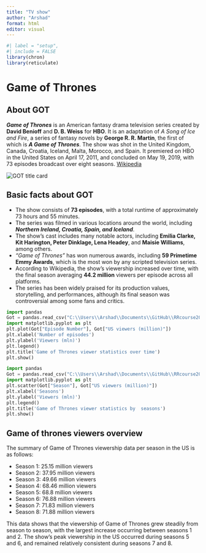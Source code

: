 ---
title: "TV show"
author: "Arshad"
format: html
editor: visual
---

```{r}
#| label = "setup",
#| include = FALSE
library(chron)
library(reticulate)
```

# Game of Thrones

## About GOT

***Game of Thrones*** is an American fantasy drama television series created by **David Benioff** and **D. B. Weiss** for **HBO**. It is an adaptation of *A Song of Ice and Fire*, a series of fantasy novels by **George R. R. Martin**, the first of which is ***A Game of Thrones***. The show was shot in the United Kingdom, Canada, Croatia, Iceland, Malta, Morocco, and Spain. It premiered on HBO in the United States on April 17, 2011, and concluded on May 19, 2019, with 73 episodes broadcast over eight seasons. [Wikipedia](https://en.wikipedia.org/wiki/Game_of_Thrones)

<img src="https://static.posters.cz/image/750/plakaty/gra-o-tron-game-of-thrones-logo-i21034.jpg" title="Title: An elephant" alt="GOT title card"/>

## Basic facts about GOT

-   The show consists of **73 episodes**, with a total runtime of approximately 73 hours and 55 minutes.
-   The series was filmed in various locations around the world, including ***Northern Ireland, Croatia, Spain, and Iceland***.
-   The show's cast includes many notable actors, including **Emilia Clarke, Kit Harington, Peter Dinklage, Lena Headey**, and **Maisie Williams**, among others.
-   *"Game of Thrones"* has won numerous awards, including **59 Primetime Emmy Awards**, which is the most won by any scripted television series.
-   According to Wikipedia, the show's viewership increased over time, with the final season averaging **44.2 million** viewers per episode across all platforms.
-   The series has been widely praised for its production values, storytelling, and performances, although its final season was controversial among some fans and critics.

```{python echo=FALSE}
import pandas
Got = pandas.read_csv("C:\\Users\\Arshad\\Documents\\GitHub\\RRcourse2023\\Assignments\\got_data.csv")
import matplotlib.pyplot as plt
plt.plot(Got["Episode Number"], Got["US viewers (million)"])
plt.xlabel('Number of episodes')
plt.ylabel('Viewers (mln)')
plt.legend()
plt.title('Game of Thrones viewer statistics over time')
plt.show()
```


```{python echo=FALSE}
import pandas
Got = pandas.read_csv("C:\\Users\\Arshad\\Documents\\GitHub\\RRcourse2023\\Assignments\\got_data.csv")
import matplotlib.pyplot as plt
plt.scatter(Got["Season"], Got["US viewers (million)"])
plt.xlabel('Seasons')
plt.ylabel('Viewers (mln)')
plt.legend()
plt.title('Game of Thrones viewer statistics by  seasons')
plt.show()
```


## Game of thrones viewers overview

The summary of Game of Thrones viewership data per season in the US is as follows:

- Season 1: 25.15 million viewers
- Season 2: 37.95 million viewers
- Season 3: 49.66 million viewers
- Season 4: 68.46 million viewers
- Season 5: 68.8 million viewers
- Season 6: 76.88 million viewers
- Season 7: 71.83 million viewers
- Season 8: 71.88 million viewers

This data shows that the viewership of Game of Thrones grew steadily from season to season, with the largest increase occurring between seasons 1 and 2. The show's peak viewership in the US occurred during seasons 5 and 6, and remained relatively consistent during seasons 7 and 8.